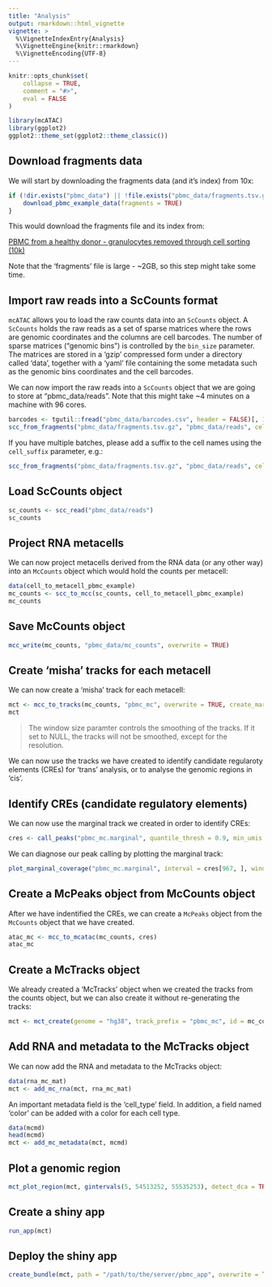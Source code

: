```yaml
---
title: "Analysis"
output: rmarkdown::html_vignette
vignette: >
  %\VignetteIndexEntry{Analysis}
  %\VignetteEngine{knitr::rmarkdown}
  %\VignetteEncoding{UTF-8}
---
```


```r
knitr::opts_chunk$set(
    collapse = TRUE,
    comment = "#>",
    eval = FALSE
)
```

```r
library(mcATAC)
library(ggplot2)
ggplot2::theme_set(ggplot2::theme_classic())
```

## Download fragments data

We will start by downloading the fragments data (and it's index) from 10x:

```r
if (!dir.exists("pbmc_data") || !file.exists("pbmc_data/fragments.tsv.gz") || !file.exists("pbmc_data/fragments.tsv.gz.tbi")) {
    download_pbmc_example_data(fragments = TRUE)
}
```

This would download the fragments file and its index from:

[PBMC from a healthy donor - granulocytes removed through cell sorting (10k)](https://support.10xgenomics.com/single-cell-multiome-atac-gex/datasets/1.0.0/pbmc_granulocyte_sorted_10k?)

Note that the 'fragments' file is large - ~2GB, so this step might take some time. 

## Import raw reads into a ScCounts format

`mcATAC` allows you to load the raw counts data into an `ScCounts` object. A `ScCounts` holds the raw reads as a set of sparse matrices where the rows are genomic coordinates and the columns are cell barcodes. The number of sparse matrices ("genomic bins") is controlled by the `bin_size` parameter. The matrices are stored in a 'gzip' compressed form under a directory called 'data', together with a 'yaml' file containing the some metadata such as the genomic bins coordinates and the cell barcodes.

We can now import the raw reads into a `ScCounts` object that we are going to store at "pbmc_data/reads". Note that this might take ~4 minutes on a machine with 96 cores. 

```r
barcodes <- tgutil::fread("pbmc_data/barcodes.csv", header = FALSE)[, 1]
scc_from_fragments("pbmc_data/fragments.tsv.gz", "pbmc_data/reads", cell_names = barcodes, genome = "hg38", overwrite = TRUE)
```

If you have multiple batches, please add a suffix to the cell names using the `cell_suffix` parameter, e.g.:

```r
scc_from_fragments("pbmc_data/fragments.tsv.gz", "pbmc_data/reads", cell_names = barcodes, cell_suffix = "batch1", genome = "hg38", overwrite = TRUE)
```

## Load ScCounts object

```r
sc_counts <- scc_read("pbmc_data/reads")
sc_counts
```

## Project RNA metacells

We can now project metacells derived from the RNA data (or any other way) into an `McCounts` object which would hold the counts per metacell: 

```r
data(cell_to_metacell_pbmc_example)
mc_counts <- scc_to_mcc(sc_counts, cell_to_metacell_pbmc_example)
mc_counts
```

## Save McCounts object

```r
mcc_write(mc_counts, "pbmc_data/mc_counts", overwrite = TRUE)
```

## Create 'misha' tracks for each metacell 

We can now create a 'misha' track for each metacell:

```r
mct <- mcc_to_tracks(mc_counts, "pbmc_mc", overwrite = TRUE, create_marginal_track = TRUE, window_size = NULL, resolution = 20)
mct
```

> The window size paramter controls the smoothing of the tracks. If it set to NULL, the tracks will not be smoothed, except for the resolution.

We can now use the tracks we have created to identify candidate regularoty elements (CREs) for 'trans' analysis, or to analyse the genomic regions in 'cis'. 

## Identify CREs (candidate regulatory elements)

We can now use the marginal track we created in order to identify CREs: 

```r
cres <- call_peaks("pbmc_mc.marginal", quantile_thresh = 0.9, min_umis = 8, target_size = 500, genome = "hg38")
```

We can diagnose our peak calling by plotting the marginal track: 

```r
plot_marginal_coverage("pbmc_mc.marginal", interval = cres[967, ], window_size = 500, peaks = cres, expand = 1e4, show_thresh = TRUE, quantile_thresh = 0.9, min_umis = 8, genome = "hg38", log_scale = FALSE)
```

## Create a McPeaks object from McCounts object 

After we have indentified the CREs, we can create a `McPeaks` object from the `McCounts` object that we have created.

```r
atac_mc <- mcc_to_mcatac(mc_counts, cres)
atac_mc
```

## Create a McTracks object

We already created a 'McTracks' object when we created the tracks from the counts object, but we can also create it without re-generating the tracks:

```r
mct <- mct_create(genome = "hg38", track_prefix = "pbmc_mc", id = mc_counts@id, description = mc_counts@description)
```

## Add RNA and metadata to the McTracks object

We can now add the RNA and metadata to the McTracks object:

```r
data(rna_mc_mat)
mct <- add_mc_rna(mct, rna_mc_mat)
```

An important metadata field is the 'cell_type' field. In addition, a field named 'color' can be added with a color for each cell type. 

```r
data(mcmd)
head(mcmd)
mct <- add_mc_metadata(mct, mcmd)
```

## Plot a genomic region 

```r
mct_plot_region(mct, gintervals(5, 54513252, 55535253), detect_dca = TRUE, gene_annot = TRUE)
```

## Create a shiny app 

```r
run_app(mct)
```

## Deploy the shiny app 

```r
create_bundle(mct, path = "/path/to/the/server/pbmc_app", overwrite = TRUE, restart = TRUE)
```
